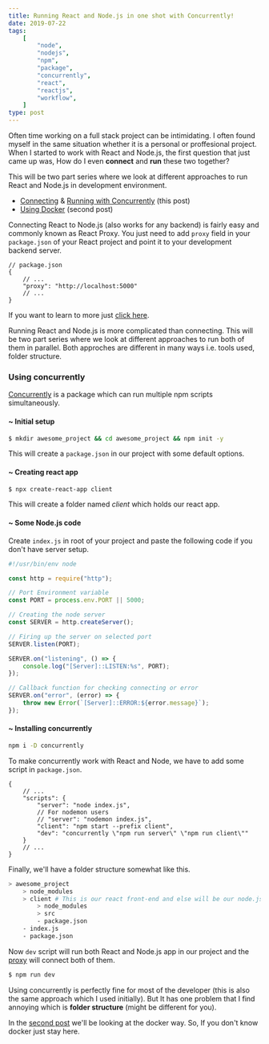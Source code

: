 ```yaml
---
title: Running React and Node.js in one shot with Concurrently!
date: 2019-07-22
tags:
    [
        "node",
        "nodejs",
        "npm",
        "package",
        "concurrently",
        "react",
        "reactjs",
        "workflow",
    ]
type: post
---
```


Often time working on a full stack project can be intimidating. I often found myself in the same situation whether it is a personal or proffesional project. When I started to work with React and Node.js, the first question that just came up was, How do I even **connect** and **run** these two together?

This will be two part series where we look at different approaches to run React and Node.js in development environment.

-   [Connecting](#proxy-connection) & [Running with Concurrently](#using-concurrently) (this post)
-   [Using Docker](/blog/running-react-node-docker) (second post)

<a name="proxy-connection"></a>

Connecting React to Node.js (also works for any backend) is fairly easy and commonly known as React Proxy. You just need to add `proxy` field in your `package.json` of your React project and point it to your development backend server.

```jsonc
// package.json
{
    // ...
    "proxy": "http://localhost:5000"
    // ...
}
```

If you want to learn to more just [click here](https://facebook.github.io/create-react-app/docs/proxying-api-requests-in-development).

Running React and Node.js is more complicated than connecting. This will be two part series where we look at different approaches to run both of them in parallel. Both approches are different in many ways i.e. tools used, folder structure.

<a name="using-concurrently"></a>

### Using concurrently

[Concurrently](https://www.npmjs.com/package/concurrently) is a package which can run multiple npm scripts simultaneously.

<a name="setting-project"></a>

#### ~ Initial setup

```bash
$ mkdir awesome_project && cd awesome_project && npm init -y
```

This will create a `package.json` in our project with some default options.

#### ~ Creating react app

```bash
$ npx create-react-app client
```

This will create a folder named _client_ which holds our react app.

#### ~ Some Node.js code

Create `index.js` in root of your project and paste the following code if you don't have server setup.

```javascript
#!/usr/bin/env node

const http = require("http");

// Port Environment variable
const PORT = process.env.PORT || 5000;

// Creating the node server
const SERVER = http.createServer();

// Firing up the server on selected port
SERVER.listen(PORT);

SERVER.on("listening", () => {
    console.log("[Server]::LISTEN:%s", PORT);
});

// Callback function for checking connecting or error
SERVER.on("error", (error) => {
    throw new Error(`[Server]::ERROR:${error.message}`);
});
```

#### ~ Installing concurrently

```bash
npm i -D concurrently
```

To make concurrently work with React and Node, we have to add some script in `package.json`.

```jsonc
{
    // ...
    "scripts": {
        "server": "node index.js",
        // For nodemon users
        // "server": "nodemon index.js",
        "client": "npm start --prefix client",
        "dev": "concurrently \"npm run server\" \"npm run client\""
    }
    // ...
}
```

Finally, we'll have a folder structure somewhat like this.

```bash
> awesome_project
    > node_modules
    > client # This is our react front-end and else will be our node.js backend
        > node_modules
        > src
        - package.json
    - index.js
    - package.json
```

Now `dev` script will run both React and Node.js app in our project and the [proxy](#proxy-connection) will connect both of them.

```bash
$ npm run dev
```

Using concurrently is perfectly fine for most of the developer (this is also the same approach which I used initially). But It has one problem that I find annoying which is **folder structure** (might be different for you).

In the [second post](/blog/running-react-node-docker) we'll be looking at the docker way. So, If you don't know docker just stay here.
